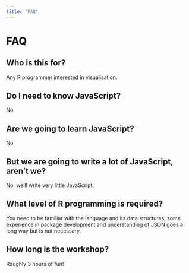 ```yaml
---
title: "FAQ"
---
```


<div class="container" style="min-height:75vh;">

<h1>FAQ</h1>

## Who is this for?

Any R programmer interested in visualisation.

## Do I need to know JavaScript?

No.

## Are we going to learn JavaScript?

No. 

## But we are going to write a lot of JavaScript, aren't we?

No, we'll write very little JavaScript.

## What level of R programming is required?

You need to be familiar with the language and its data structures, some experience in package development and understanding of JSON goes a long way but is not necessary.

## How long is the workshop?

Roughly 3 hours of fun!

</div>